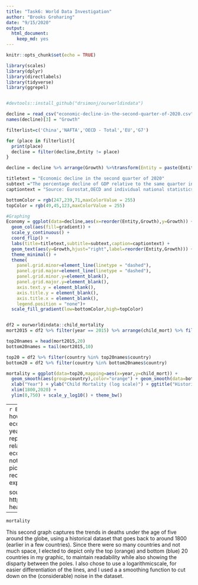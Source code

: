 ```yaml
---
title: "Task6: World Data Investigation"
author: "Brooks Groharing"
date: "9/15/2020"
output: 
  html_document: 
    keep_md: yes
---
```

```r
knitr::opts_chunk$set(echo = TRUE)
```

```r
library(scales)
library(dplyr)
library(directlabels)
library(tidyverse)
library(ggrepel)


#devtools::install_github("drsimonj/ourworldindata")

decline = read_csv("economic-decline-in-the-second-quarter-of-2020.csv")
names(decline)[3] = "Growth"

filterlist=c('China','NAFTA','OECD - Total','EU','G7')

for (place in filterlist){
  print(place)
  decline = filter(decline,Entity != place)
}

decline = decline %>% arrange(Growth) %>%transform(Entity = paste(Entity," ",round(Growth,digits=1),"% ",sep=""),gradient=Growth)

titletext = "Economic decline in the second quarter of 2020"
subtext ="The percentage decline of GDP relative to the same quarter in 2019. It is adjusted for inflation."
captiontext = "Source: Eurostat,OECD and individual national statistics agencies."

bottomColor = rgb(247,239,71,maxColorValue = 255)
topColor = rgb(49,45,123,maxColorValue = 255)

#Graphing
Economy = ggplot(data=decline,aes(x=reorder(Entity,Growth),y=Growth)) +
  geom_col(aes(fill=gradient)) +
  scale_y_continuous() +
  coord_flip() +
  labs(title=titletext,subtitle=subtext,caption=captiontext) +
  geom_text(aes(y=Growth,hjust="right",label=reorder(Entity,Growth))) +
  theme_minimal() + 
  theme(
    panel.grid.minor=element_line(linetype = "dashed"),
    panel.grid.major=element_line(linetype = "dashed"),
    panel.grid.minor.y=element_blank(),
    panel.grid.major.y=element_blank(),
    axis.text.y = element_blank(),
    axis.title.y = element_blank(),
    axis.title.x = element_blank(),
    legend.position = "none")+
  scale_fill_gradient(low=bottomColor,high=topColor)


df2 = ourworldindata::child_mortality
mort2015 = df2 %>% filter(year == 2015) %>% arrange(child_mort) %>% filter(is.na(continent)==FALSE) %>% filter(is.na(child_mort)==FALSE)

top20names = head(mort2015,20)
bottom20names = tail(mort2015,10)

top20 = df2 %>% filter(country %in% top20names$country)
bottom20 = df2 %>% filter(country %in% bottom20names$country)

mortality = ggplot(data=top20,mapping=aes(x=year,y=child_mort)) + 
  geom_smooth(aes(group=country),color="orange") + geom_smooth(data=bottom20,aes(group=country),color='blue') +
  xlab("Year") + ylab("Child Mortality (log scale)") + ggtitle("Historical Child mortality in 10 highest and lowest states, as of 2015") +
  xlim(1800,2020) +
  ylim(0,750) + scale_y_log10() + theme_bw()
```


---
```r
Economy
```
This graphic shows how much each country's economy has suffered in the past year. The scale on the y-axis represents percentage growth relative to each country's economy, since 2019. With the notable exception of China (not pictured), all nations with recorded data in the dataset experienced negative groowth.


source: https://ourworldindata.org/covid-health-economy
---

```r

mortality

```
This second graph captures the trends in deaths under the age of five around the globe, using a historical dataset that goes back to around 1800 (earlier in a few countries). Since there were so many countries and not much space, I elected to depict only the top (orange) and bottom (blue) 20 countries in my graphic, to maintain readability while also showing the disparty between the poles. I also chose to use a logarithmicscale, for easier differentiation of the lines, and I used a a smoothing function to cut down on the (considerable) noise in the dataset. 